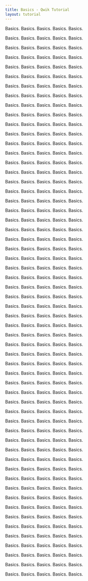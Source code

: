 ```yaml
---
title: Basics - Qwik Tutorial
layout: tutorial
---
```


Basics.
Basics.
Basics.
Basics.
Basics.

Basics.
Basics.
Basics.
Basics.
Basics.

Basics.
Basics.
Basics.
Basics.
Basics.

Basics.
Basics.
Basics.
Basics.
Basics.

Basics.
Basics.
Basics.
Basics.
Basics.

Basics.
Basics.
Basics.
Basics.
Basics.

Basics.
Basics.
Basics.
Basics.
Basics.

Basics.
Basics.
Basics.
Basics.
Basics.

Basics.
Basics.
Basics.
Basics.
Basics.

Basics.
Basics.
Basics.
Basics.
Basics.

Basics.
Basics.
Basics.
Basics.
Basics.

Basics.
Basics.
Basics.
Basics.
Basics.

Basics.
Basics.
Basics.
Basics.
Basics.

Basics.
Basics.
Basics.
Basics.
Basics.

Basics.
Basics.
Basics.
Basics.
Basics.

Basics.
Basics.
Basics.
Basics.
Basics.

Basics.
Basics.
Basics.
Basics.
Basics.

Basics.
Basics.
Basics.
Basics.
Basics.

Basics.
Basics.
Basics.
Basics.
Basics.

Basics.
Basics.
Basics.
Basics.
Basics.

Basics.
Basics.
Basics.
Basics.
Basics.

Basics.
Basics.
Basics.
Basics.
Basics.

Basics.
Basics.
Basics.
Basics.
Basics.

Basics.
Basics.
Basics.
Basics.
Basics.

Basics.
Basics.
Basics.
Basics.
Basics.

Basics.
Basics.
Basics.
Basics.
Basics.

Basics.
Basics.
Basics.
Basics.
Basics.

Basics.
Basics.
Basics.
Basics.
Basics.

Basics.
Basics.
Basics.
Basics.
Basics.

Basics.
Basics.
Basics.
Basics.
Basics.

Basics.
Basics.
Basics.
Basics.
Basics.

Basics.
Basics.
Basics.
Basics.
Basics.

Basics.
Basics.
Basics.
Basics.
Basics.

Basics.
Basics.
Basics.
Basics.
Basics.

Basics.
Basics.
Basics.
Basics.
Basics.

Basics.
Basics.
Basics.
Basics.
Basics.

Basics.
Basics.
Basics.
Basics.
Basics.

Basics.
Basics.
Basics.
Basics.
Basics.

Basics.
Basics.
Basics.
Basics.
Basics.

Basics.
Basics.
Basics.
Basics.
Basics.

Basics.
Basics.
Basics.
Basics.
Basics.

Basics.
Basics.
Basics.
Basics.
Basics.

Basics.
Basics.
Basics.
Basics.
Basics.

Basics.
Basics.
Basics.
Basics.
Basics.

Basics.
Basics.
Basics.
Basics.
Basics.

Basics.
Basics.
Basics.
Basics.
Basics.

Basics.
Basics.
Basics.
Basics.
Basics.

Basics.
Basics.
Basics.
Basics.
Basics.

Basics.
Basics.
Basics.
Basics.
Basics.

Basics.
Basics.
Basics.
Basics.
Basics.

Basics.
Basics.
Basics.
Basics.
Basics.

Basics.
Basics.
Basics.
Basics.
Basics.

Basics.
Basics.
Basics.
Basics.
Basics.

Basics.
Basics.
Basics.
Basics.
Basics.

Basics.
Basics.
Basics.
Basics.
Basics.

Basics.
Basics.
Basics.
Basics.
Basics.

Basics.
Basics.
Basics.
Basics.
Basics.

Basics.
Basics.
Basics.
Basics.
Basics.